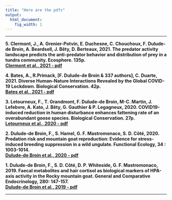 ---
title: "Here are the pdfs"
output:
  html_document:
    fig_width: 1
---

----

**5.	Clermont, J., A. Grenier-Potvin, E. Duchesne, C. Chouchoux, F. Dulude-de Broin, A. Beardsell, J. Bêty, D. Berteaux, 2021. The predator activity landscape predicts the anti-predator behavior and distribution of prey in a tundra community. Ecosphere. 135p.**   
[**Clermont et al., 2021 - pdf**](https://github.com/fredericddb/get-me-the-pdf/raw/main/the%20files/Clermont%20et%20al.%2C%202021.pdf)

**4.	Bates, A., R.Primack, [F. Dulude-de Broin & 337 authors], C. Duarte, 2021. Diverse Human-Nature Interactions Revealed by the Global COVID-19 Lockdown. Biological Conservation. 42p.**    
[**Bates et al., 2021 - pdf**](https://fredericddb.github.io/get-me-the-pdf/the files/Bates et al.%2C 2021.pdf)

**3. Letourneux, F., T. Grandmont, F. Dulude-de Broin, M-C. Martin, J. Lefebvre, A. Kato, J. Bêty, G. Gauthier & P. Legagneux, 2020. COVID19-induced reduction in human disturbance enhances fattening rate of an overabundant goose species. Biological Conservation. 27p.**    
[**Letourneux et al., 2020 - pdf**](https://fredericddb.github.io/get-me-the-pdf/the files/Letourneux et al.%2C 2020. COVID19-induced reduction in human disturbance enhances fattening of an overabundant goose species.pdf)

**2.	Dulude-de Broin, F., S. Hamel, G. F. Mastromonaco, S. D. Côté, 2020. Predation risk and mountain goat reproduction: Evidence for stress-induced breeding suppression in a wild ungulate. Functional Ecology, 34 : 1003-1014.**    
[**Dulude-de Broin et al., 2020 - pdf**](https://fredericddb.github.io/get-me-the-pdf/the files/Dulude-de Broin et al.%2C 2020.pdf)

**1.	Dulude-de Broin, F., S. D. Côté, D. P. Whiteside, G. F. Mastromonaco, 2019. Faecal metabolites and hair cortisol as biological markers of HPA-axis activity in the Rocky mountain goat. General and Comparative Endocrinology, 280: 147-157.**   
[**Dulude-de Broin et al., 2019 - pdf**](https://fredericddb.github.io/get-me-the-pdf/the files/Dulude-de broin et al.%2C 2019. Gen. Comp. Endocrinol..pdf)

----
